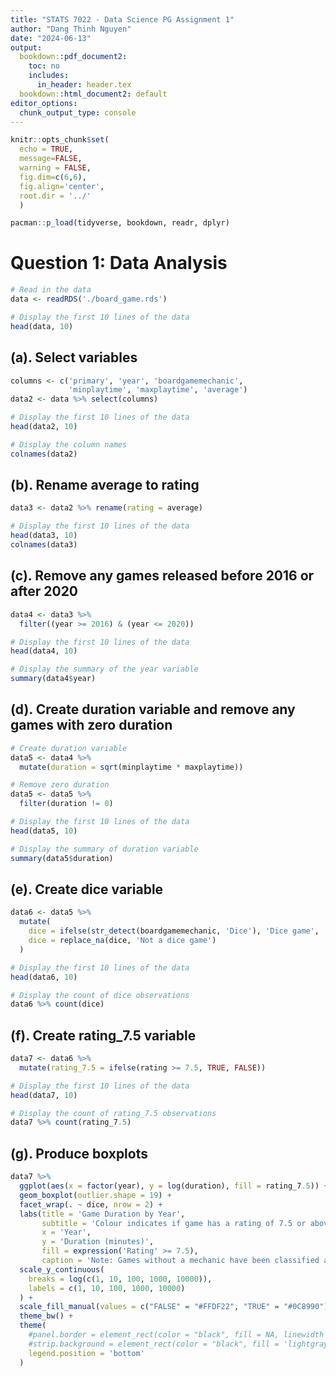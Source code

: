```yaml
---
title: "STATS 7022 - Data Science PG Assignment 1"
author: "Dang Thinh Nguyen"
date: "2024-06-13"
output:
  bookdown::pdf_document2:
    toc: no
    includes:
      in_header: header.tex
  bookdown::html_document2: default
editor_options:
  chunk_output_type: console
---
```


```r
knitr::opts_chunk$set(
  echo = TRUE, 
  message=FALSE, 
  warning = FALSE,
  fig.dim=c(6,6),
  fig.align='center',
  root.dir = '../'
  )

pacman::p_load(tidyverse, bookdown, readr, dplyr)
```

# **Question 1: Data Analysis**

```r
# Read in the data
data <- readRDS('./board_game.rds')

# Display the first 10 lines of the data
head(data, 10)
```

## (a). Select variables

```r
columns <- c('primary', 'year', 'boardgamemechanic',
             'minplaytime', 'maxplaytime', 'average')
data2 <- data %>% select(columns)

# Display the first 10 lines of the data
head(data2, 10)

# Display the column names
colnames(data2)
```
## (b). Rename **average** to **rating**

```r
data3 <- data2 %>% rename(rating = average)

# Display the first 10 lines of the data
head(data3, 10)
colnames(data3)
```
## (c). Remove any games released before 2016 or after 2020

```r
data4 <- data3 %>%
  filter((year >= 2016) & (year <= 2020))

# Display the first 10 lines of the data
head(data4, 10)

# Display the summary of the year variable
summary(data4$year)
```
## (d). Create **duration** variable and remove any games with zero **duration**

```r
# Create duration variable
data5 <- data4 %>%
  mutate(duration = sqrt(minplaytime * maxplaytime))

# Remove zero duration
data5 <- data5 %>%
  filter(duration != 0)

# Display the first 10 lines of the data
head(data5, 10)

# Display the summary of duration variable
summary(data5$duration)
```

## (e). Create **dice** variable

```r
data6 <- data5 %>%
  mutate(
    dice = ifelse(str_detect(boardgamemechanic, 'Dice'), 'Dice game', 'Not a dice game'),
    dice = replace_na(dice, 'Not a dice game')
  )

# Display the first 10 lines of the data
head(data6, 10)

# Display the count of dice observations
data6 %>% count(dice)
```
## (f). Create **rating_7.5** variable

```r
data7 <- data6 %>%
  mutate(rating_7.5 = ifelse(rating >= 7.5, TRUE, FALSE))

# Display the first 10 lines of the data
head(data7, 10)

# Display the count of rating_7.5 observations
data7 %>% count(rating_7.5)
```

## (g). Produce boxplots

```r
data7 %>%
  ggplot(aes(x = factor(year), y = log(duration), fill = rating_7.5)) +
  geom_boxplot(outlier.shape = 19) +
  facet_wrap(. ~ dice, nrow = 2) +
  labs(title = 'Game Duration by Year',
       subtitle = 'Colour indicates if game has a rating of 7.5 or above.',
       x = 'Year', 
       y = 'Duration (minutes)', 
       fill = expression('Rating' >= 7.5),
       caption = 'Note: Games without a mechanic have been classified as "Not a dice game".') +
  scale_y_continuous(
    breaks = log(c(1, 10, 100, 1000, 10000)),
    labels = c(1, 10, 100, 1000, 10000)
  ) +
  scale_fill_manual(values = c("FALSE" = "#FFDF22", "TRUE" = "#0C8990")) +
  theme_bw() +
  theme(
    #panel.border = element_rect(color = "black", fill = NA, linewidth = 0.3),
    #strip.background = element_rect(color = "black", fill = 'lightgray', linewidth = 0.3),
    legend.position = 'bottom'
  )
```






